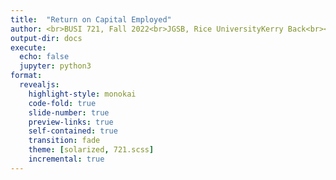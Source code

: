 ```yaml
---
title:  "Return on Capital Employed"
author: <br>BUSI 721, Fall 2022<br>JGSB, Rice UniversityKerry Back<br><br>
output-dir: docs
execute:
  echo: false
  jupyter: python3
format: 
  revealjs:
    highlight-style: monokai
    code-fold: true
    slide-number: true
    preview-links: true
    self-contained: true
    transition: fade
    theme: [solarized, 721.scss]
    incremental: true
---
```

